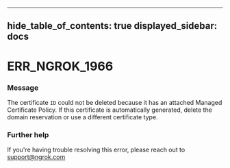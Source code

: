 

---
hide_table_of_contents: true
displayed_sidebar: docs
---


# ERR_NGROK_1966

### Message
The certificate `ID` could not be deleted because it has an attached Managed Certificate Policy. If this certificate is automatically generated, delete the domain reservation or use a different certificate type.

<ErrorDetails />



### Further help
If you're having trouble resolving this error, please reach out to [support@ngrok.com](mailto:support@ngrok.com?subject=Help%20with%20ERR_NGROK_1966)

